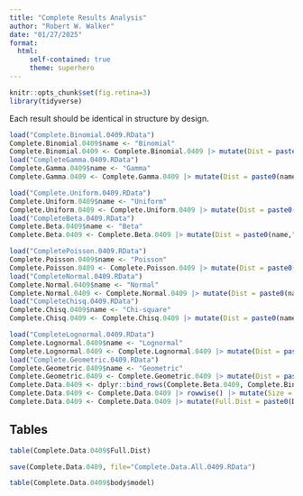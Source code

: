 ```yaml
---
title: "Complete Results Analysis"
author: "Robert W. Walker"
date: "01/27/2025"
format:
  html:
     self-contained: true
     theme: superhero
---
```


```r
knitr::opts_chunk$set(fig.retina=3)
library(tidyverse)
```

Each result should be identical in structure by design.

```r
load("Complete.Binomial.0409.RData")
Complete.Binomial.0409$name <- "Binomial"
Complete.Binomial.0409 <- Complete.Binomial.0409 |> mutate(Dist = paste0(name,"(",str_replace(str_remove(key, "rbinom-"),"-",","),")",sep=""))
load("CompleteGamma.0409.RData")
Complete.Gamma.0409$name <- "Gamma"
Complete.Gamma.0409 <- Complete.Gamma.0409 |> mutate(Dist = paste0(name,"(",str_replace(str_remove(key, "rgamma-"),"-",","),")",sep=""))
```


```r
load("Complete.Uniform.0409.RData")
Complete.Uniform.0409$name <- "Uniform"
Complete.Uniform.0409 <- Complete.Uniform.0409 |> mutate(Dist = paste0(name,"[",str_replace(str_remove(key, "runif-"),"-",","),"]",sep=""))
load("CompleteBeta.0409.RData")
Complete.Beta.0409$name <- "Beta"
Complete.Beta.0409 <- Complete.Beta.0409 |> mutate(Dist = paste0(name,"(",str_replace(str_remove(key, "rbeta-"),"-",","),")",sep=""))
```

```r
load("CompletePoisson.0409.RData")
Complete.Poisson.0409$name <- "Poisson"
Complete.Poisson.0409 <- Complete.Poisson.0409 |> mutate(Dist = paste0(name,"(",str_remove(key, "rpois-"),")",sep=""))
load("CompleteNormal.0409.RData")
Complete.Normal.0409$name <- "Normal"
Complete.Normal.0409 <- Complete.Normal.0409 |> mutate(Dist = paste0(name,"(",str_replace(str_remove(key, "rnorm-"),"-",","),")",sep=""))
load("CompleteChisq.0409.RData")
Complete.Chisq.0409$name <- "Chi-square"
Complete.Chisq.0409 <- Complete.Chisq.0409 |> mutate(Dist = paste0(name,"(",str_remove(key, "rchisq-"),")",sep=""))
```


```r
load("CompleteLognormal.0409.RData")
Complete.Lognormal.0409$name <- "Lognormal"
Complete.Lognormal.0409 <- Complete.Lognormal.0409 |> mutate(Dist = paste0(name,"(",str_replace(str_remove(key, "rlnorm-"),"-",","),")",sep=""))
load("Complete.Geometric.0409.RData")
Complete.Geometric.0409$name <- "Geometric"
Complete.Geometric.0409 <- Complete.Geometric.0409 |> mutate(Dist = paste0(name,"(",str_remove(key, "rgeom-"),")",sep=""))
Complete.Data.0409 <- dplyr::bind_rows(Complete.Beta.0409, Complete.Binomial.0409, Complete.Poisson.0409, Complete.Uniform.0409, Complete.Normal.0409,Complete.Chisq.0409,Complete.Gamma.0409,Complete.Geometric.0409, Complete.Lognormal.0409)
Complete.Data.0409 <- Complete.Data.0409 |> rowwise() |> mutate(Size = length(data))
Complete.Data.0409 <- Complete.Data.0409 |> mutate(Full.Dist = paste0(Dist,"-",Size),sep="")
```


## Tables

```r
table(Complete.Data.0409$Full.Dist)
```

```r
save(Complete.Data.0409, file="Complete.Data.All.0409.RData")
```

```r
table(Complete.Data.0409$body$model)
```
